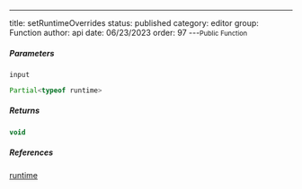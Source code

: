 ---
title: setRuntimeOverrides
status: published
category: editor
group: Function
author: api
date: 06/23/2023
order: 97
---<Small>Public Function</Small>




##### Parameters


<ParametersTable>

<ParametersTableRow>
<ParametersTableName>

`input`

</ParametersTableName>
<ParametersTableDescription>

```ts
Partial<typeof runtime>
```



</ParametersTableDescription>
</ParametersTableRow>
</ParametersTable>

##### Returns


```ts
void
```

##### References

[runtime](/gen/editor/runtime-var)

